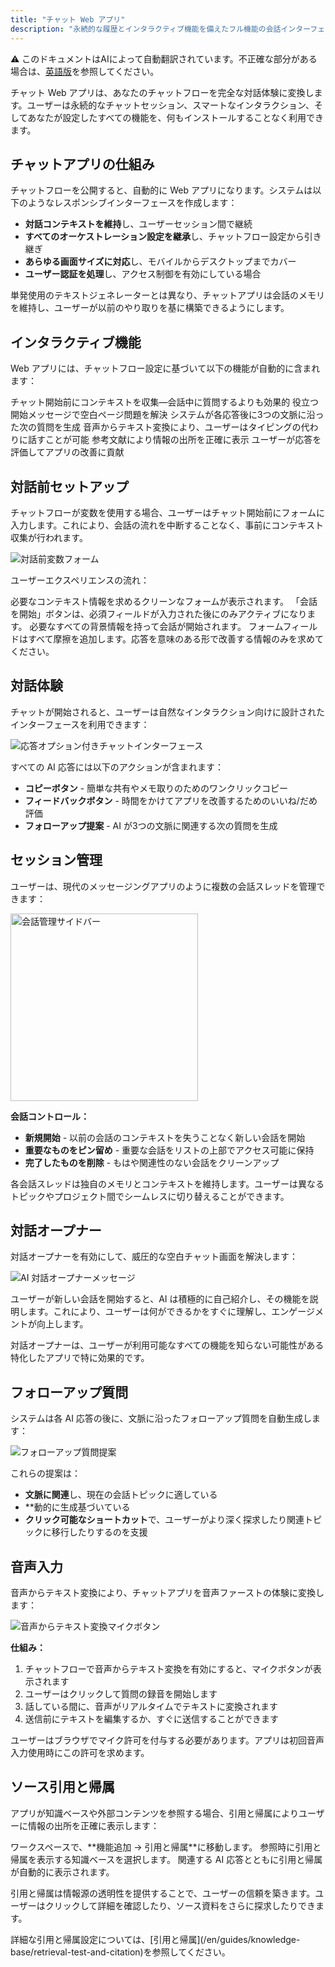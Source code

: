 ```yaml
---
title: "チャット Web アプリ"
description: "永続的な履歴とインタラクティブ機能を備えたフル機能の会話インターフェースにチャットフローを変換"
---
```


<Note> ⚠️ このドキュメントはAIによって自動翻訳されています。不正確な部分がある場合は、[英語版](/en/documentation/pages/publish/webapp/chatflow-webapp)を参照してください。</Note>


チャット Web アプリは、あなたのチャットフローを完全な対話体験に変換します。ユーザーは永続的なチャットセッション、スマートなインタラクション、そしてあなたが設定したすべての機能を、何もインストールすることなく利用できます。

## チャットアプリの仕組み

チャットフローを公開すると、自動的に Web アプリになります。システムは以下のようなレスポンシブインターフェースを作成します：

- **対話コンテキストを維持**し、ユーザーセッション間で継続
- **すべてのオーケストレーション設定を継承**し、チャットフロー設定から引き継ぎ
- **あらゆる画面サイズに対応**し、モバイルからデスクトップまでカバー
- **ユーザー認証を処理**し、アクセス制御を有効にしている場合

<Tip>
単発使用のテキストジェネレーターとは異なり、チャットアプリは会話のメモリを維持し、ユーザーが以前のやり取りを基に構築できるようにします。
</Tip>

## インタラクティブ機能

Web アプリには、チャットフロー設定に基づいて以下の機能が自動的に含まれます：

<CardGroup cols={2}>
  <Card title="対話前フォーム" icon="clipboard-list">
    チャット開始前にコンテキストを収集—会話中に質問するよりも効果的
  </Card>
  <Card title="AI 会話スターター" icon="message">
    役立つ開始メッセージで空白ページ問題を解決
  </Card>
  <Card title="スマートフォローアップ" icon="arrow-right">
    システムが各応答後に3つの文脈に沿った次の質問を生成
  </Card>
  <Card title="音声入力" icon="microphone">
    音声からテキスト変換により、ユーザーはタイピングの代わりに話すことが可能
  </Card>
  <Card title="ソース引用" icon="quote">
    参考文献により情報の出所を正確に表示
  </Card>
  <Card title="応答フィードバック" icon="thumbs-up">
    ユーザーが応答を評価してアプリの改善に貢献
  </Card>
</CardGroup>

## 対話前セットアップ

チャットフローが変数を使用する場合、ユーザーはチャット開始前にフォームに入力します。これにより、会話の流れを中断することなく、事前にコンテキスト収集が行われます。

<Frame>
  <img src="https://assets-docs.dify.ai/dify-enterprise-mintlify/en/guides/application-publishing/launch-your-webapp-quickly/8decae00eeea24622e1f2ef73d4c447e.png" alt="対話前変数フォーム" />
</Frame>

ユーザーエクスペリエンスの流れ：

<Steps>
  <Step title="ユーザーがアプリにアクセス">
    必要なコンテキスト情報を求めるクリーンなフォームが表示されます。
  </Step>
  <Step title="フォーム完了でチャットが解除">
    「会話を開始」ボタンは、必須フィールドが入力された後にのみアクティブになります。
  </Step>
  <Step title="AI が完全なコンテキストを取得">
    必要なすべての背景情報を持って会話が開始されます。
  </Step>
</Steps>

<Warning>
フォームフィールドはすべて摩擦を追加します。応答を意味のある形で改善する情報のみを求めてください。
</Warning>

## 対話体験

チャットが開始されると、ユーザーは自然なインタラクション向けに設計されたインターフェースを利用できます：

<Frame>
  <img src="https://assets-docs.dify.ai/dify-enterprise-mintlify/en/guides/application-publishing/launch-your-webapp-quickly/5b7a6f950ed8a2ce3a705f362b4813fe.png" alt="応答オプション付きチャットインターフェース" />
</Frame>

すべての AI 応答には以下のアクションが含まれます：

- **コピーボタン** - 簡単な共有やメモ取りのためのワンクリックコピー
- **フィードバックボタン** - 時間をかけてアプリを改善するためのいいね/だめ評価
- **フォローアップ提案** - AI が3つの文脈に関連する次の質問を生成

## セッション管理

ユーザーは、現代のメッセージングアプリのように複数の会話スレッドを管理できます：

<Frame>
  <img src="https://assets-docs.dify.ai/dify-enterprise-mintlify/en/guides/application-publishing/launch-your-webapp-quickly/46372ad4d79a3ea943d43f9434974956.png" width="300" alt="会話管理サイドバー" />
</Frame>

**会話コントロール：**
- **新規開始** - 以前の会話のコンテキストを失うことなく新しい会話を開始
- **重要なものをピン留め** - 重要な会話をリストの上部でアクセス可能に保持
- **完了したものを削除** - もはや関連性のない会話をクリーンアップ

<Info>
各会話スレッドは独自のメモリとコンテキストを維持します。ユーザーは異なるトピックやプロジェクト間でシームレスに切り替えることができます。
</Info>

## 対話オープナー

対話オープナーを有効にして、威圧的な空白チャット画面を解決します：

<Frame>
  <img src="https://assets-docs.dify.ai/dify-enterprise-mintlify/en/guides/application-publishing/launch-your-webapp-quickly/22e59e509296d25eb85cbd541e161c6d.png" alt="AI 対話オープナーメッセージ" />
</Frame>

ユーザーが新しい会話を開始すると、AI は積極的に自己紹介し、その機能を説明します。これにより、ユーザーは何ができるかをすぐに理解し、エンゲージメントが向上します。

<Tip>
対話オープナーは、ユーザーが利用可能なすべての機能を知らない可能性がある特化したアプリで特に効果的です。
</Tip>

## フォローアップ質問

システムは各 AI 応答の後に、文脈に沿ったフォローアップ質問を自動生成します：

<Frame>
  <img src="https://assets-docs.dify.ai/dify-enterprise-mintlify/en/guides/application-publishing/launch-your-webapp-quickly/f88a7ffd777d51299f8b604249c044b3.png" alt="フォローアップ質問提案" />
</Frame>

これらの提案は：
- **文脈に関連**し、現在の会話トピックに適している
- **動的に生成基づいている
- **クリック可能なショートカット**で、ユーザーがより深く探求したり関連トピックに移行したりするのを支援

## 音声入力

音声からテキスト変換により、チャットアプリを音声ファーストの体験に変換します：

<Frame>
  <img src="https://assets-docs.dify.ai/dify-enterprise-mintlify/en/guides/application-publishing/launch-your-webapp-quickly/3a64c79792f1166301403f6c44cf4c85.png" alt="音声からテキスト変換マイクボタン" />
</Frame>

**仕組み：**
1. チャットフローで音声からテキスト変換を有効にすると、マイクボタンが表示されます
2. ユーザーはクリックして質問の録音を開始します
3. 話している間に、音声がリアルタイムでテキストに変換されます
4. 送信前にテキストを編集するか、すぐに送信することができます

<Warning>
ユーザーはブラウザでマイク許可を付与する必要があります。アプリは初回音声入力使用時にこの許可を求めます。
</Warning>

## ソース引用と帰属

アプリが知識ベースや外部コンテンツを参照する場合、引用と帰属によりユーザーに情報の出所を正確に表示します：

<Steps>
  <Step title="引用と帰属を有効にする">
    ワークスペースで、**機能追加 → 引用と帰属**に移動します。
  </Step>
  <Step title="ソースを設定">
    参照時に引用と帰属を表示する知識ベースを選択します。
  </Step>
  <Step title="自動表示">
    関連する AI 応答とともに引用と帰属が自動的に表示されます。
  </Step>
</Steps>

引用と帰属は情報源の透明性を提供することで、ユーザーの信頼を築きます。ユーザーはクリックして詳細を確認したり、ソース資料をさらに探求したりできます。

<Info>
詳細な引用と帰属設定については、[引用と帰属](/en/guides/knowledge-base/retrieval-test-and-citation)を参照してください。
</Info>

